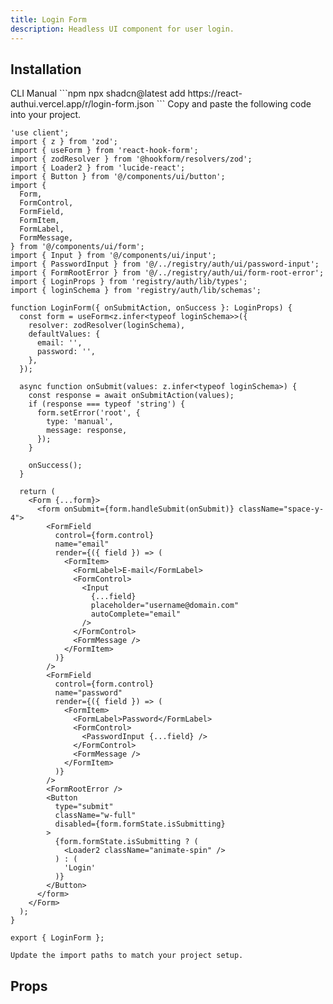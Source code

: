 ```yaml
---
title: Login Form
description: Headless UI component for user login.
---
```


<PreviewComponent name="login-form" />

## Installation
<Tabs defaultValue="CLI">
  <TabsList>
    <TabsTrigger value="CLI">CLI</TabsTrigger>
    <TabsTrigger value="Manual">Manual</TabsTrigger>
  </TabsList>
  <TabsContent value="CLI">
    ```npm
    npx shadcn@latest add https://react-authui.vercel.app/r/login-form.json
    ```
  </TabsContent>
  <TabsContent value="Manual">
    Copy and paste the following code into your project.

```tsx title="login-form.tsx"
'use client';
import { z } from 'zod';
import { useForm } from 'react-hook-form';
import { zodResolver } from '@hookform/resolvers/zod';
import { Loader2 } from 'lucide-react';
import { Button } from '@/components/ui/button';
import {
  Form,
  FormControl,
  FormField,
  FormItem,
  FormLabel,
  FormMessage,
} from '@/components/ui/form';
import { Input } from '@/components/ui/input';
import { PasswordInput } from '@/../registry/auth/ui/password-input';
import { FormRootError } from '@/../registry/auth/ui/form-root-error';
import { LoginProps } from 'registry/auth/lib/types';
import { loginSchema } from 'registry/auth/lib/schemas';

function LoginForm({ onSubmitAction, onSuccess }: LoginProps) {
  const form = useForm<z.infer<typeof loginSchema>>({
    resolver: zodResolver(loginSchema),
    defaultValues: {
      email: '',
      password: '',
    },
  });

  async function onSubmit(values: z.infer<typeof loginSchema>) {
    const response = await onSubmitAction(values);
    if (response === typeof 'string') {
      form.setError('root', {
        type: 'manual',
        message: response,
      });
    }

    onSuccess();
  }

  return (
    <Form {...form}>
      <form onSubmit={form.handleSubmit(onSubmit)} className="space-y-4">
        <FormField
          control={form.control}
          name="email"
          render={({ field }) => (
            <FormItem>
              <FormLabel>E-mail</FormLabel>
              <FormControl>
                <Input
                  {...field}
                  placeholder="username@domain.com"
                  autoComplete="email"
                />
              </FormControl>
              <FormMessage />
            </FormItem>
          )}
        />
        <FormField
          control={form.control}
          name="password"
          render={({ field }) => (
            <FormItem>
              <FormLabel>Password</FormLabel>
              <FormControl>
                <PasswordInput {...field} />
              </FormControl>
              <FormMessage />
            </FormItem>
          )}
        />
        <FormRootError />
        <Button
          type="submit"
          className="w-full"
          disabled={form.formState.isSubmitting}
        >
          {form.formState.isSubmitting ? (
            <Loader2 className="animate-spin" />
          ) : (
            'Login'
          )}
        </Button>
      </form>
    </Form>
  );
}

export { LoginForm };

```

    Update the import paths to match your project setup.
  </TabsContent>
</Tabs>

## Props

<AutoTypeTable path="registry/auth/lib/types.ts" name="LoginProps" />
